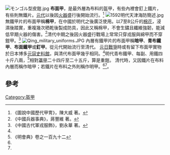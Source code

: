 [[File:モンゴル型皮鎧.jpg|thumb]]
'''布面甲'''，是最外層為布料的盔甲，有些內裡會釘上鐵片，有些則無鐵片。[[元代|元代]]以後因[[火器|火器]]盛行後開始流行。<ref name="《圖說中國歷代甲冑》">《圖說中國歷代甲冑》，陳大威 著。</ref>
[[File:1592明代天津海防簡述.jpg|thumb]]
無鐵甲片的布面甲稱'''棉甲'''，在中國於明代之後廣泛使用。以7至8公斤的[[棉花|棉花]]，浸濕後踏實，重複幾次晒乾後製成防具，因此又稱棉甲，不會生鏽且纖維強韌，能減低早期火器的傷害。<ref>《中國兵器事典》，蔣豐維 著。</ref>清代中期之後因火器盛行戰場上常常只穿戎服與綿甲而不穿鎧甲。<ref name="《中國古代軍戎服飾》">《中國古代軍戎服飾》，劉永華 著。</ref>
[[File:Qing_military_uniforms.JPG|thumb]]
內層有鐵甲片的布面甲稱'''暗甲'''、'''青布鐵甲'''、'''布面鐵甲'''或'''釘甲'''。從元代開始流行至清代。
[[元日戰爭|元日戰爭]]時或有留下布面甲實物於日本博多[[元寇史料館|元寇史料館]]，與清代布面甲幾乎相同。<ref name="《圖說中國歷代甲冑》" />明代青布鐵甲、每副、用鐵四十斤八兩，<REF>《明會典》卷之一百九十二</REF>相對[[罩甲|罩甲]]二十四斤至二十五斤，算是重鎧。
清代時，又因鐵片在布料內層而稱作暗甲；若鐵片在布料之外則稱作明甲。<ref name="《中國古代軍戎服飾》" /><ref name="《圖說中國歷代甲冑》" />。

== 參考 ==
{{reflist}}
{{盔甲类型}}
{{Weapon-stub}}
[[Category:盔甲|Category:盔甲]]